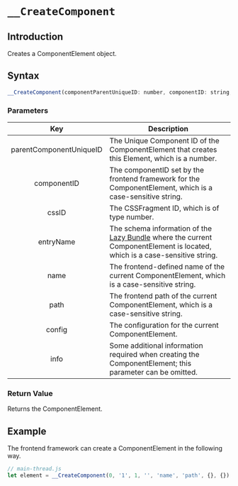 # `__CreateComponent`

## Introduction

Creates a ComponentElement object.

## Syntax

```jsx
__CreateComponent(componentParentUniqueID: number, componentID: string, cssID: Number, entryName: string, name: string, path: string, config: Record<string, any>|null|undefined, info: Record<string, any>|null|undefined): Element;
```

### Parameters

|           Key           | Description                                                                                                                                                |
| :---------------------: | ---------------------------------------------------------------------------------------------------------------------------------------------------------- |
| parentComponentUniqueID | The Unique Component ID of the ComponentElement that creates this Element, which is a number.                                                              |
|       componentID       | The componentID set by the frontend framework for the ComponentElement, which is a case-sensitive string.                                                  |
|          cssID          | The CSSFragment ID, which is of type number.                                                                                                               |
|        entryName        | The schema information of the [Lazy Bundle](/guide/spec.html#lazy-bundle) where the current ComponentElement is located, which is a case-sensitive string. |
|          name           | The frontend-defined name of the current ComponentElement, which is a case-sensitive string.                                                               |
|          path           | The frontend path of the current ComponentElement, which is a case-sensitive string.                                                                       |
|         config          | The configuration for the current ComponentElement.                                                                                                        |
|          info           | Some additional information required when creating the ComponentElement; this parameter can be omitted.                                                    |

### Return Value

Returns the ComponentElement.

## Example

The frontend framework can create a ComponentElement in the following way.

```jsx
// main-thread.js
let element = __CreateComponent(0, '1', 1, '', 'name', 'path', {}, {});
```

